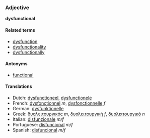 ===Adjective===
'''dysfunctional'''

====Related terms====
*[[dysfunction]]
*[[dysfunctionality]]
*[[dysfunctionally]]

====Antonyms====
*[[functional]]

====Translations====
*Dutch: [[dysfunctioneel]], [[dysfunctionele]]
*French: [[dysfonctionnel]] ''m'', [[dysfonctionnelle]] ''f''
*German: [[dysfunktionelle]]
*Greek: [[δυσλειτουργικός]] ''m'', [[δυσλειτουργική]] ''f'', [[δυσλειτουργικό]] ''n''
*Italian: [[disfunzionale]] ''m/f''
*Portuguese: [[disfuncional]] ''m/f''
*Spanish: [[disfuncional]] ''m/f''